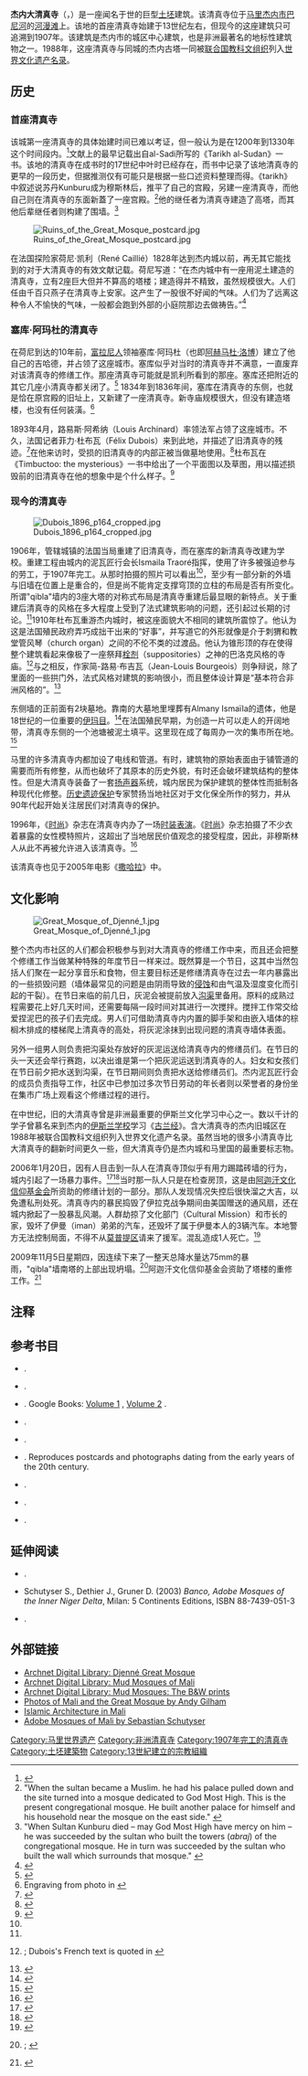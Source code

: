 {{Infobox religious building
|building_name=杰内大清真寺<br>（Great Mosque of Djenné）
|image=Great Mosque of Djenné 3.jpg
|caption=从大清真寺的3座光塔上可一览杰内城的中心市场。{{maplink|frame=yes|plain=yes|type=shape|zoom=17|frame-align=center|frame-width=270}}
|location= [[马里|马里]][[杰内|杰内]]
|geo={{coord|13|54|19|N|4|33|20|W|region:ML_type:landmark}}
|religious_affiliation=伊斯兰教
|rite=
|region=[[莫普提区|莫普提区]]
|province=
|district=
|cercle=[[杰内|杰内]]
|consecration_year=
|status=清真寺
|leadership=
|website=
|architect=
|architecture_type=清真寺
|architecture_style=[[伊斯兰建筑|伊斯兰式]]，{{link-en|苏丹-萨赫勒式建筑|Sudano-Sahelian}}
|facade_direction=
|year_completed=1907
|construction_cost=
|capacity=
|length=
|width=
|width_nave=
|height_max=16 m
|dome_quantity=
|dome_height_outer=
|dome_height_inner=
|dome_dia_outer=
|dome_dia_inner=
|minaret_quantity=3
|minaret_height=
|spire_quantity=
|spire_height=
|materials=[[土坯|土坯]]}}
'''杰内大清真寺'''（{{lang-fr|'''Grande mosquée de Djenné'''}}，{{lang-en|'''Great Mosque of Djenné'''}}）是一座闻名于世的{{link-en|苏丹-萨赫勒式建筑|Sudano-Sahelian architecture}}巨型[[土坯|土坯]]建筑。该清真寺位于[[马里|马里]][[杰内|杰内市]][[巴尼河|巴尼河]]的[[河漫滩|河漫滩]]上。该地的首座清真寺始建于13世纪左右，但现今的这座建筑只可追溯到1907年。该建筑是杰内市的城区中心建筑，也是非洲最著名的地标性建筑物之一。1988年，这座清真寺与同城的杰内古塔一同被[[联合国教科文组织|联合国教科文组织]]列入[[世界遗产|世界文化遗产名录]]。

== 历史 ==

=== 首座清真寺 ===
该城第一座清真寺的具体始建时间已难以考证，但一般认为是在1200年到1330年这个时间段内。<ref name="Bourgeois">{{Harvnb|Bourgeois|1987}}</ref>文献上的最早记载出自al-Sadi所写的《Tarikh al-Sudan》一书。该地的清真寺在成书时的17世纪中叶时已经存在，而书中记录了该地清真寺的更早的一段历史，但据推测仅有可能只是根据一些口述资料整理而得。《tarikh》中叙述说苏丹Kunburu成为穆斯林后，推平了自己的宫殿，另建一座清真寺，而他自己则在清真寺的东面新蓋了一座宫殿。<ref>"When the sultan became a Muslim. he had his palace pulled down and the site turned into a mosque dedicated to God Most High. This is the present congregational mosque. He built another palace for himself and his household near the mosque on the east side." {{Harvnb|Hunwick|1999|p=18}}</ref>他的继任者为清真寺建造了高塔，而其他后辈继任者则构建了围墙。<ref>"When Sultan Kunburu died – may God Most High have mercy on him – he was succeeded by the sultan who built the towers (''abraj'') of the congregational mosque. He in turn was succeeded by the sultan who built the wall which surrounds that mosque." {{Harvnb|Hunwick|1999|p=20}}</ref>

[[Image:Ruins_of_the_Great_Mosque_postcard.jpg|thumb]]

在法国探险家荷尼·凯利（René Caillié）1828年达到杰内城以前，再无其它能找到的对于大清真寺的有效文献记载。荷尼写道：“在杰内城中有一座用泥土建造的清真寺，立有2座巨大但并不算高的塔楼；建造得并不精致，虽然规模很大。人们任由千百只燕子在清真寺上安家。这产生了一股很不好闻的气味。人们为了远离这种令人不愉快的气味，一般都会跑到外部的小庭院那边去做祷告。”<ref>{{Harvnb|Caillié|1830|p=460, Vol. 1}}</ref>

=== 塞库·阿玛杜的清真寺 ===
在荷尼到达的10年前，[[富拉尼人|富拉尼人]]领袖塞库·阿玛杜（也即[[阿赫马杜·洛博|阿赫马杜·洛博]]）建立了他自己的吉哈德，并占领了这座城市。塞库似乎对当时的清真寺并不满意，一直废弃对该清真寺的修缮工作。那座清真寺可能就是凯利所看到的那座。塞库还把附近的其它几座小清真寺都关闭了。<ref>{{harvnb|Bourgeois|1987|p=55}}</ref> 1834年到1836年间，塞库在清真寺的东侧，也就是恰在原宫殿的旧址上，又新建了一座清真寺。新寺庙规模很大，但没有建造塔楼，也没有任何装潢。<ref>Engraving from photo in {{Harvnb|Dubois|1896|p=164}}</ref>

1893年4月，路易斯·阿希纳（Louis Archinard）率领法军占领了这座城市。不久，法国记者菲力·杜布瓦（Félix Dubois）来到此地，并描述了旧清真寺的残迹。<ref>{{Harvnb|Dubois|1896|p=154}}</ref>在他来访时，受损的旧清真寺的内部正被当做墓地使用。<ref>{{Harvnb|Dubois|1896|p=162}}</ref>杜布瓦在《Timbuctoo: the mysterious》一书中给出了一个平面图以及草图，用以描述损毁前的旧清真寺在他的想象中是个什么样子。<ref>{{Harvnb|Dubois|1896|p=155}}</ref>

=== 现今的清真寺 ===
[[Image:Dubois_1896_p164_cropped.jpg|thumb]]

1906年，管辖城镇的法国当局重建了旧清真寺，而在塞库的新清真寺改建为学校。重建工程由城内的泥瓦匠行会长Ismaila Traoré指挥，使用了许多被强迫参与的劳工，于1907年完工。从那时拍摄的照片可以看出<ref name="Bourgeois" />，至少有一部分新的外墙与旧墙在位置上是重合的，但是尚不能肯定支撑穹顶的立柱的布局是否有所变化。所谓"qibla"墙内的3座大塔的对称式布局是清真寺重建后最显眼的新特点。关于重建后清真寺的风格在多大程度上受到了法式建筑影响的问题，还引起过长期的讨论。<ref name="Bourgeois" />1910年杜布瓦重游杰内城时，被这座面貌大不相同的建筑所震惊了。他认为这是法国殖民政府弄巧成拙干出来的“好事”，并写道它的外形就像是介于刺猬和教堂管风琴（church organ）之间的不伦不类的过渡品。他认为锥形顶的存在使得整个建筑看起来像极了一座祭拜[[栓剂|栓剂]]（suppositories）之神的巴洛克风格的寺庙。<ref>{{Harvnb|Dubois|1911|p=[http://gallica.bnf.fr/ark:/12148/bpt6k1667505/f185.image 189]}}; Dubois's French text is quoted in {{harvnb|Bedaux|Diaby|Maas|2003|p=16}}</ref>与之相反，作家简-路易·布吉瓦（Jean-Louis Bourgeois）则争辩说，除了里面的一些拱门外，法式风格对建筑的影响很小，而且整体设计算是“基本符合非洲风格的”。<ref>{{Harvnb|Bourgeois|1987|p=58}}</ref>

东侧墙的正前面有2块墓地。靠南的大墓地里埋葬有Almany Ismaïla的遗体，他是18世纪的一位重要的[[伊玛目|伊玛目]]。<ref name="Maas">{{Harvnb|Maas|Mommersteeg|1992|p=112}}</ref>在法国殖民早期，为创造一片可以走人的开阔地带，清真寺东侧的一个池塘被泥土填平。这里现在成了每周办一次的集市所在地。<ref>{{Harvnb|Maas|Mommersteeg|1992|p=159}}</ref>

马里的许多清真寺内都加设了电线和管道。有时，建筑物的原始表面由于铺管道的需要而所有修整，从而也破坏了其原本的历史外貌，有时还会破坏建筑结构的整体性。但是大清真寺装备了一套[[扬声器|扬声器]]系统，城内居民为保护建筑的整体性而抵制各种现代化修整。[[纪念物保存|历史遗迹保护]]专家赞扬当地社区对于文化保全所作的努力，并从90年代起开始关注居民们对清真寺的保护。

1996年，《[[时尚_(杂志)|时尚]]》杂志在清真寺内办了一场[[时装表演|时装表演]]。《[[时尚|时尚]]》杂志拍摄了不少衣着暴露的女性模特照片，这超出了当地居民价值观念的接受程度，因此，非穆斯林人从此不再被允许进入该清真寺。<ref>{{Cite web |url=http://www.intlistings.com/articles/2008/25-simply-amazing-mosques/ |title=25 Simply Amazing Mosques – International Listings Blog |access-date=2014-08-16 |archive-date=2017-12-21 |archive-url=https://web.archive.org/web/20171221112344/http://www.intlistings.com/articles/2008/25-simply-amazing-mosques/ |dead-url=no }}</ref>

该清真寺也见于2005年电影《[[撒哈拉_(2005年电影)|撒哈拉]]》中。

== 文化影响 ==
[[Image:Great_Mosque_of_Djenné_1.jpg|thumb]]

整个杰内市社区的人们都会积极参与到对大清真寺的修缮工作中来，而且还会把整个修缮工作当做某种特殊的年度节日一样来过。既然算是一个节日，这其中当然包括人们聚在一起分享音乐和食物，但主要目标还是修缮清真寺在过去一年内暴露出的一些损毁问题（墙体最常见的问题是由阴雨导致的[[侵蚀作用|侵蚀]]和由气温及湿度变化而引起的干裂）。在节日来临的前几日，灰泥会被提前放入[[沟渠|沟渠]]里备用。原料的成熟过程需要花上好几天时间，还需要每隔一段时间对其进行一次搅拌。搅拌工作常交给爱捏泥巴的孩子们去完成。男人们可借助清真寺内内置的脚手架和由嵌入墙体的棕榈木排成的楼梯爬上清真寺的高处，将灰泥涂抹到出现问题的清真寺墙体表面。

另外一组男人则负责把沟渠处存放好的灰泥运送给清真寺内的修缮员们。在节日的头一天还会举行赛跑，以决出谁是第一个把灰泥运送到清真寺的人。妇女和女孩们在节日前夕把水送到沟渠，在节日期间则负责把水送给修缮员们。杰内泥瓦匠行会的成员负责指导工作，社区中已参加过多次节日劳动的年长者则以荣誉者的身份坐在集市广场上观看这个修缮过程的进行。

在中世纪，旧的大清真寺曾是非洲最重要的伊斯兰文化学习中心之一。数以千计的学子曾慕名来到杰内的[[伊斯兰学校|伊斯兰学校]]学习《[[古兰经|古兰经]]》。含大清真寺的杰内旧城区在1988年被联合国教科文组织列入世界文化遗产名录。虽然当地的很多小清真寺比大清真寺的翻新时间更久一些，但大清真寺仍是杰内城和马里国的最重要标志物。

2006年1月20日，因有人目击到一队人在清真寺顶似乎有用力踢踏砖墙的行为，城内引起了一场暴力事件。<ref>{{citation | publisher=Djenné Patrimoine | year=2006 | title=Informations n° 21, automne 2006: Graves incidents à Djenné le 20 septembre 2006 | url=http://www.djenne-patrimoine.asso.fr/racine/dp21.htm | accessdate=14 March 2010 | deadurl=yes | archiveurl=https://web.archive.org/web/20081202181925/http://www.djenne-patrimoine.asso.fr/racine/dp21.htm | archivedate=2008年12月2日 }}</ref><ref>{{citation | publisher=MaliWeb | year=2006 | title=DJENNE : Les travaux de la mosquée provoquent des émeutes | url=http://www.maliweb.net/category.php?NID=13941 | accessdate=14 March 2010 | archive-url=https://web.archive.org/web/20080329205140/http://www.maliweb.net/category.php?NID=13941 | archive-date=2008-03-29 | dead-url=yes }}</ref>当时那一队人只是在检查房顶，这是由[[阿迦汗文化信仰基金会|阿迦汗文化信仰基金会]]所资助的修缮计划的一部分。那队人发现情况失控后很快溜之大吉，以免遭私刑处死。清真寺内的暴民捣毁了伊拉克战争期间由美国赠送的通风扇，还在城内掀起了一股暴乱风潮。人群劫掠了文化部门（Cultural Mission）和市长的家，毁坏了伊曼（iman）弟弟的汽车，还毁坏了属于伊曼本人的3辆汽车。本地警方无法控制局面，不得不从[[莫普提区|莫普提区]]请来了援军。混乱造成1人死亡。<ref>{{citation| publisher=Afribone| year=2006| title=la rénovation contestée de la mosquée de Djenné : Un homme trouve la mort dans les émeutes| url=http://www.culture.gov.ml/spip.php?article4492| accessdate=14 March 2010| deadurl=yes| archiveurl=https://web.archive.org/web/20110722215658/http://www.culture.gov.ml/spip.php?article4492| archivedate=2011年7月22日}}</ref>

2009年11月5日星期四，因连续下来了一整天总降水量达75mm的暴雨，"qibla"墙南塔的上部出现坍塌。<ref>{{citation | year=2009 | url=http://www.maliweb.net/category.php?NID=52883 | title=Djenné : Une tour de la Mosquée s'effondre | publisher=Maliweb | deadurl=yes | archiveurl=https://web.archive.org/web/20120225005217/http://www.maliweb.net/category.php?NID=52883 | archivedate=2012年2月25日 | df= }}; {{citation | year=2009 | url=http://whc.unesco.org/en/news/574 | title=Restoration works continue despite violent storms at the Great Mosque of Djenné | publisher=UNESCO World Heritage News Archive | accessdate=2014-08-16 | archive-date=2021-03-08 | archive-url=https://web.archive.org/web/20210308011013/https://whc.unesco.org/en/news/574 | dead-url=no }}</ref>阿迦汗文化信仰基金会资助了塔楼的重修工作。<ref>{{citation | publisher=Ismaili Mail | title=Aga Khan Trust for Culture leading reconstruction works in Djennè | url=http://ismailimail.wordpress.com/2010/01/24/aga-khan-trust-for-culture-leading-reconstruction-works-in-djenne | accessdate=21 February 2010 | archive-date=2016-07-22 | archive-url=https://web.archive.org/web/20160722081915/https://ismailimail.wordpress.com/2010/01/24/aga-khan-trust-for-culture-leading-reconstruction-works-in-djenne/ | dead-url=no }}</ref>

== 注释 ==
{{reflist | colwidth = 30em}}

== 参考书目 ==
*{{citation | editor1-last=Bedaux| editor1-first=R. | editor2-last= Diaby | editor2-first=B. | editor3-last=Maas | editor3-first=P. | title=L'architecture de Djenné (Mali): la pérennité d'un Patrimonie Mondial | publisher=Rijksmuseum | place=Leiden| year=2003 | isbn=90-5349-420-0 | language=fr}}.
*{{citation | doi=10.2307/3336477 | last=Bourgeois | first=Jean-Louis | title=The history of the great mosques of Djenné | journal=Africa Arts | volume=20 | pages=54–92 | year=1987 | issue=3 | publisher=UCLA James S. Coleman African Studies Center | jstor=3336477 | url=http://davidrifkind.org/fiu/library_files/Bourgeois%20Mosque%20Djenne.pdf | accessdate=2014-08-16 | archive-date=2014-08-19 | archive-url=https://web.archive.org/web/20140819083147/http://davidrifkind.org/fiu/library_files/Bourgeois%20Mosque%20Djenne.pdf | dead-url=yes }}.
*{{citation | last=Caillié | first=René | authorlink=René Caillié | title=Travels through Central Africa to Timbuctoo; and across the Great Desert, to Morocco, performed in the years 1824–1828 (2 Volumes)| place=London | publisher=Colburn & Bentley | year=1830 }}. Google Books: [http://books.google.co.uk/books?id=gPMTAAAAIAAJ Volume 1] {{Wayback|url=http://books.google.co.uk/books?id=gPMTAAAAIAAJ |date=20170116080810 }}, [http://books.google.co.uk/books?id=u7xjAAAAMAAJ Volume 2] {{Wayback|url=http://books.google.co.uk/books?id=u7xjAAAAMAAJ |date=20170116080756 }}.
*{{citation | last=Dubois | first=Félix | authorlink=Félix Dubois | others=White, Diana (trans.) |title=Timbuctoo: the mysterious | place=New York | publisher=Longmans | year=1896 | url=http://www.archive.org/stream/timbuctoomysteri00duborich }}.
*{{citation | last=Dubois | first=Félix | year=1911 | title=Notre beau Niger | publisher=Flammarion | place=Paris | language=fr | url=http://gallica.bnf.fr/ark:/12148/bpt6k1667505 | accessdate=2014-08-16 | archive-date=2021-02-26 | archive-url=https://web.archive.org/web/20210226100325/https://gallica.bnf.fr/ark:/12148/bpt6k1667505 | dead-url=no }}.
*{{citation | last1=Gardi | first1=Bernard | last2=Maas | first2=Pierre | last3=Mommersteeg | first3=Geert | year=1995 | title=Djenné, il y a cent ans | publisher=Institute Royal des Tropiques | place=Amsterdam | isbn=90-6832-250-8 | language=fr}}. Reproduces postcards and photographs dating from the early years of the 20th century.
*{{citation | last=Hunwick | first= John O.| authorlink= John Hunwick | title= Timbuktu and the Songhay Empire: Al-Sadi's Tarikh al-Sudan down to 1613 and other contemporary documents | publisher=Brill| place=Leiden | year=1999 | isbn=90-04-11207-3 }}.
*{{citation | editor1-last=Maas | editor1-first=Pierre | editor2-last=Mommersteeg | editor2-first=Geert | title=Djenné: chef-d'oeuvre architectural | publisher=Institut Royal des Tropiques | place=Amsterdam | year=1992 | isbn=90-6832-228-1 | language=fr}}.
*{{citation | editor1-last= Sanogo | editor1-first= Klessigué | editor2-last= Fané | editor2-first= Yamoussa | year= 2008 | title= Plan de Conservation et de Gestion des " Villes anciennes de Djenné " – Mali, 2008–2012 | publisher= République du Mali: Ministère de la Culture du Mali/UNESCO | url= http://whc.unesco.org/download.cfm?id_document=102566 | language= fr | accessdate= 2014-08-16 | archive-date= 2021-03-08 | archive-url= https://web.archive.org/web/20210308102045/https://whc.unesco.org/download.cfm?id_document=102566 | dead-url= no }}.

== 延伸阅读 ==
*{{citation | doi=10.2307/3334324 | last=Prussin | first=Labelle | year=1968 | title=The Architecture of Islam in West Africa | journal=African Arts | volume=1 | pages=32–74 | issue=2 | publisher=UCLA James S. Coleman African Studies Center | jstor=3334324 | url=http://web.mac.com/davidrifkind/fiu/library_files/prussin%20islamic%20architecture%20west%20africa.pdf | ref=none }}{{dead link|date=2018年3月 |bot=InternetArchiveBot |fix-attempted=yes }}.
*Schutyser S., Dethier J., Gruner D. (2003) ''Banco, Adobe Mosques of the Inner Niger Delta'', Milan: 5 Continents Editions, ISBN 88-7439-051-3
* {{citation | last=Snelder | first=Raoul | year=1984 | title=The Great Mosque at Djenné: Its impact as a model | journal=MIMAR: Architecture in Development | volume=12 | editor-last=Hasan-Uddin | editor-first=Khan | place=Singapore | publisher=Concept Media | pages=66–74 | url=http://archnet.org/library/documents/one-document.jsp?document_id=4502 | ref=none | deadurl=yes | archiveurl=https://web.archive.org/web/20131024121120/http://archnet.org/library/documents/one-document.jsp?document_id=4502 | archivedate=2013-10-24 }}.

== 外部链接 ==
{{commons category|Great Mosque of Djenné}}
{{Portal box|伊斯兰教|非洲|建築}}
*[https://web.archive.org/web/20121016111717/http://archnet.org/library/sites/one-site.jsp?site_id=6402 Archnet Digital Library: Djenné Great Mosque]
*[https://web.archive.org/web/20130824193541/http://archnet.org/library/images/sites.jsp?select=collection&key=563 Archnet Digital Library: Mud Mosques of Mali]
*[https://web.archive.org/web/20100920090303/http://archnet.org/library/images/sites.jsp?select=collection&key=1443 Archnet Digital Library: Mud Mosques: The B&W prints]
*[http://www.andygilham.com/Default.aspx?gid=16 Photos of Mali and the Great Mosque by Andy Gilham] {{Wayback|url=http://www.andygilham.com/Default.aspx?gid=16 |date=20140819125733 }}
*[http://www.kamit.jp/27_mali/mal_eng.htm Islamic Architecture in Mali] {{Wayback|url=http://www.kamit.jp/27_mali/mal_eng.htm |date=20210224154047 }}
*[http://www.sebastianschutyser.com/engels/banco.html Adobe Mosques of Mali by Sebastian Schutyser] {{Wayback|url=http://www.sebastianschutyser.com/engels/banco.html |date=20210303020327 }}

{{coord|13|54|19|N|4|33|20|W|region:ML-5_type:landmark|display=title}}

{{马里世界遗产}}

[[Category:马里世界遗产|Category:马里世界遗产]]
[[Category:非洲清真寺|Category:非洲清真寺]]
[[Category:1907年完工的清真寺|Category:1907年完工的清真寺]]
[[Category:土坯建築物|Category:土坯建築物]]
[[Category:13世紀建立的宗教組織|Category:13世紀建立的宗教組織]]